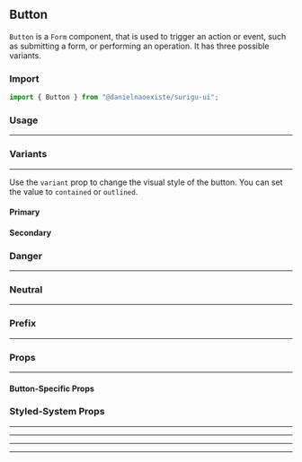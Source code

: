 

## Button

`Button` is a `Form` component, that is used to trigger an action or event, such as submitting a form, or performing an operation.
It has three possible variants.

### Import

```js
import { Button } from "@danielnaoexiste/surigu-ui";
```

### Usage

<Canvas>
  <Story id="form-button--primary" />
</Canvas>

<hr />

### Variants

<hr />

Use the `variant` prop to change the visual style of the button. You can set the value to `contained` or `outlined`.

#### Primary

<Canvas>
  <Story id="form-button--primary" />
</Canvas>

#### Secondary

<Canvas>
  <Story id="form-button--secondary" />
</Canvas>

### Danger

<hr />

<Canvas>
  <Story id="form-button--danger" />
</Canvas>

### Neutral

<hr />

<Canvas>
  <Story id="form-button--neutral" />
</Canvas>

### Prefix

<hr />

<Canvas>
  <Story id="form-button--prefix" />
</Canvas>

### Props

<hr />

#### Button-Specific Props

<ArgsTable from={Button} />

### Styled-System Props

<hr />

<SpaceDocs />
<hr />
<BorderDocs />
<hr />
<LayoutDocs />
<hr />
<TypographyDocs />
